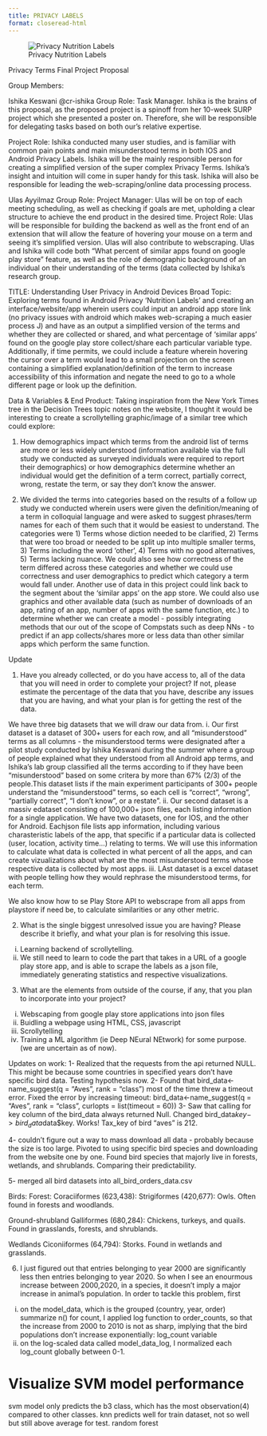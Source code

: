 ```yaml
---
title: PRIVACY LABELS
format: closeread-html
---
```


:::{.cr-section}

:::{#cr-ishika}
![Privacy Nutrition Labels](Data_tracking.png)
:::


Privacy Terms Final Project Proposal

Group Members:

Ishika Keswani @cr-ishika
Group Role: Task Manager. Ishika is the brains of this proposal, as the proposed project is a spinoff from her 10-week SURP project which she presented a poster on. Therefore, she will be responsible for delegating tasks based on both our’s relative expertise.

Project Role: Ishika conducted many user studies, and is familiar with common pain points and main misunderstood terms in both IOS and Android Privacy Labels. Ishika will be the mainly responsible person for creating a simplified version of the super complex Privacy Terms. Ishika’s insight and intuition will come in super handy for this task. Ishika will also be responsible for leading the web-scraping/online data processing process.


Ulas Ayyilmaz
Group Role: Project Manager: Ulas will be on top of each meeting scheduling, as well as checking if goals are met, upholding a clear structure to achieve the end product in the desired time.
Project Role: Ulas will be responsible for building the backend as well as the front end of an extension that will allow the feature of hovering your mouse on a term and seeing it’s simplified version. Ulas will also contribute to webscraping.
Ulas and Ishika will code both “What percent of similar apps found on google play store” feature, as well as the role of demographic background of an individual on their understanding of the terms (data collected by Ishika’s research group.

:::
TITLE: Understanding User Privacy in Android Devices
Broad Topic: Exploring terms found in Android Privacy ‘Nutrition Labels’ and creating an interface/website/app wherein users could input an android app store link (no privacy issues with android which makes web-scraping a much easier process J) and have as an output a simplified version of the terms and whether they are collected or shared, and what percentage of ‘similar apps’ found on the google play store collect/share each particular variable type. Additionally, if time permits, we could include a feature wherein hovering the cursor over a term would lead to a small projection on the screen containing a simplified explanation/definition of the term to increase accessibility of this information and negate the need to go to a whole different page or look up the definition.

Data & Variables & End Product: Taking inspiration from the New York Times tree in the Decision Trees topic notes on the website, I thought it would be interesting to create a scrollytelling graphic/image of a similar tree which could explore:

1. How demographics impact which terms from the android list of terms are more or
less widely understood (information available via the full study we conducted as surveyed individuals were required to report their demographics) or how demographics determine whether an individual would get the definition of a term correct, partially correct, wrong, restate the term, or say they don’t know the answer.

2. We divided the terms into categories based on the results of a follow up study we conducted wherein users were given the definition/meaning of a term in colloquial language and were asked to suggest phrases/term names for each of them such that it would be easiest to understand. The categories were 1) Terms whose diction needed to be clarified, 2) Terms that were too broad or needed to be split up into multiple smaller terms, 3) Terms including the word ‘other’, 4) Terms with no good alternatives, 5) Terms lacking nuance. We could also see how correctness of the term differed across these categories and whether we could use correctness and user demographics to predict which category a term would fall under.
Another use of data in this project could link back to the segment about the ‘similar apps’ on the app store. We could also use graphics and other available data (such as number of downloads of an app, rating of an app, number of apps with the same function, etc.) to determine whether we can create a model - possibly integrating methods that our out of the scope of Compstats such as deep NNs - to predict if an app collects/shares more or less data than other similar apps which perform the same function.

Update

1. Have you already collected, or do you have access to, all of the data that you will need in order to complete your project? If not, please estimate the percentage of the data that you have, describe any issues that you are having, and what your plan is for getting the rest of the data.

We have three big datasets that we will draw our data from.
i. Our first dataset is a dataset of 300+ users for each row, and all "misunderstood" terms as all columns - the misunderstood terms were designated after a pilot study conducted by Ishika Keswani during the summer where a group of people explained what they understood from all Android app terms, and Ishika's lab group classified all the terms according to if they have been "misunderstood" based on some critera by more than 67% (2/3) of the people.This dataset lists if the main experiment participants of 300+ people understand the "misunderstood" terms, so each cell is "correct", "wrong", "partially correct", "I don't know", or a restate". 
ii. Our second dataset is a massiv edataset consisting of 100,000+ json files, each listing information for a single application. We have two datasets, one for IOS, and the other for Android. Eachjson file lists app information, including various charasteristic labels of the app, that specific if a particular data is collected (user, location, activity time...) relating to terms. We will use this information to calculate what data is collected in what percent of all the apps, and can create vizualizations about what are the most misunderstood terms whose respective data is collected by most apps.
iii. LAst dataset is a excel dataset with people telling how they would rephrase the misunderstood terms, for each term. 

We also know how to se Play Store API to webscrape from all apps from playstore if need be, to calculate similarities or any other metric. 


2. What is the single biggest unresolved issue you are having? Please describe it briefly, and what your plan is for resolving this issue.

i. Learning backend of scrollytelling. 
ii. We still need to learn to code the part that takes in a URL of a google play store app, and is able to scrape the labels as a json file, immediately generating statistics and respective visualizations. 

3. What are the elements from outside of the course, if any, that you plan to incorporate into your project?
i. Webscaping from google play store applications into json files
ii. Buidling a webpage using HTML, CSS, javascript
iii. Scrollytelling
iv. Training a ML algorithm (ie Deep NEural NEtwork) for some purpose. (we are uncertain as of now).



Updates on work:
1- Realized that the requests from the api returned NULL. This might be because some countries in specified years don't have specific bird data. Testing hypothesis now.
2- Found that 
bird_data<-name_suggest(q = "Aves", rank = "class") most of the time threw a timeout error. Fixed the error by increasing timeout:
  bird_data<-name_suggest(q = "Aves", rank = "class", curlopts = list(timeout = 60))
3- Saw that calling for key column of the bird_data always returned Null. Changed bird_data$key -> bird_data$data$key. Works! Tax_key of bird "aves" is 212.

4- couldn't figure out a way to mass download all data - probably because the size is too large. Pivoted to using specific bird species and downloading from the website one by one. 
Found bird species that majorly live in forests, wetlands, and shrublands. Comparing their predictability. 

5- merged all bird datasets into all_bird_orders_data.csv

Birds:
Forest:
Coraciiformes (623,438):
Strigiformes (420,677): Owls. Often found in forests and woodlands.

Ground-shrubland
Galliformes (680,284): Chickens, turkeys, and quails. Found in grasslands, forests, and shrublands.

Wedlands
Ciconiiformes (64,794): Storks. Found in wetlands and grasslands.

6. I just figured out that entries belonging to year 2000 are significantly less then entries belonging to year 2020. So when I see an enourmous increase between 2000,2020, in a species, it doesn't imply a major increase in animal's population. 
In order to tackle this problem, first
i. on the model_data, which is the grouped (country, year, order) summarize n() for count, I applied log function to order_counts, so that the increase from 2000 to 2010 is not as sharp, implying that the bird populations don't increase exponentially: log_count variable
ii. on the log-scaled data called model_data_log, I normalized each log_count globally between 0-1.

# Visualize SVM model performance
svm model only predicts the b3 class, which has the most observation(4) compared to other classes. 
knn predicts well for train dataset, not so well but still above average for test.
random forest
